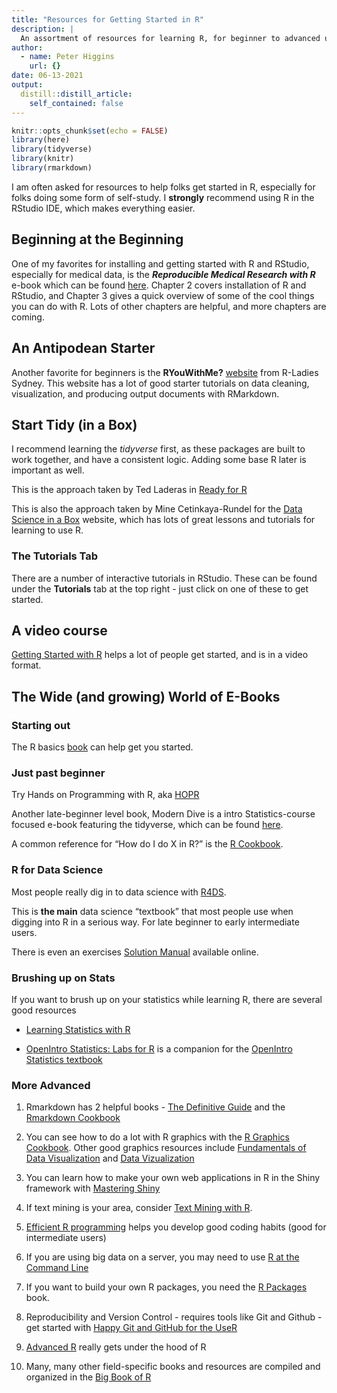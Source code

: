 ```yaml
---
title: "Resources for Getting Started in R"
description: |
  An assortment of resources for learning R, for beginner to advanced users.
author:
  - name: Peter Higgins
    url: {}
date: 06-13-2021
output:
  distill::distill_article:
    self_contained: false
---
```


```r
knitr::opts_chunk$set(echo = FALSE)
library(here)
library(tidyverse)
library(knitr)
library(rmarkdown)
```

I am often asked for resources to help folks get started in R, especially for folks doing some form of self-study. I **strongly** recommend using R in the RStudio IDE, which makes everything easier.

## Beginning at the Beginning

One of my favorites for installing and getting started with R and RStudio, especially for medical data, is the ***Reproducible Medical Research with R*** e-book which can be found [here](https://bookdown.org/pdr_higgins/rmrwr/). Chapter 2 covers installation of R and RStudio, and Chapter 3 gives a quick overview of some of the cool things you can do with R. Lots of other chapters are helpful, and more chapters are coming.

## An Antipodean Starter

Another favorite for beginners is the **RYouWithMe?** [website](https://rladiessydney.org/courses/ryouwithme/) from R-Ladies Sydney. This website has a lot of good starter tutorials on data cleaning, visualization, and producing output documents with RMarkdown.

## Start Tidy (in a Box)

I recommend learning the *tidyverse* first, as these packages are built to work together, and have a consistent logic. Adding some base R later is important as well.

This is the approach taken by Ted Laderas in [Ready for R](https://ready4r.netlify.app)

This is also the approach taken by Mine Cetinkaya-Rundel for the [Data Science in a Box](https://datasciencebox.org/index.html) website, which has lots of great lessons and tutorials for learning to use R.

### The Tutorials Tab

There are a number of interactive tutorials in RStudio. These can be found under the **Tutorials** tab at the top right - just click on one of these to get started.

## A video course

[Getting Started with R](https://rfortherestofus.com/courses/getting-started/) helps a lot of people get started, and is in a video format.

## The Wide (and growing) World of E-Books

### Starting out

The R basics [book](https://rbasics.netlify.app) can help get you started.

### Just past beginner

Try Hands on Programming with R, aka [HOPR](https://rstudio-education.github.io/hopr/)

Another late-beginner level book, Modern Dive is a intro Statistics-course focused e-book featuring the tidyverse, which can be found [here](https://moderndive.com).

A common reference for "How do I do X in R?" is the [R Cookbook](https://rc2e.com).

### R for Data Science

Most people really dig in to data science with [R4DS](https://r4ds.had.co.nz).

This is **the main** data science "textbook" that most people use when digging into R in a serious way. For late beginner to early intermediate users.

There is even an exercises [Solution Manual](https://jrnold.github.io/r4ds-exercise-solutions/) available online.

### Brushing up on Stats

If you want to brush up on your statistics while learning R, there are several good resources

-   [Learning Statistics with R](https://learningstatisticswithr.com/book/)

-   [OpenIntro Statistics: Labs for R](https://nulib.github.io/kuyper-stat202/) is a companion for the [OpenIntro Statistics textbook](https://www.openintro.org/stat/index.php)

### More Advanced

1.  Rmarkdown has 2 helpful books - [The Definitive Guide](https://bookdown.org/yihui/rmarkdown/) and the [Rmarkdown Cookbook](https://bookdown.org/yihui/rmarkdown-cookbook/)

2.  You can see how to do a lot with R graphics with the [R Graphics Cookbook](https://r-graphics.org). Other good graphics resources include [Fundamentals of Data Visualization](<https://clauswilke.com/dataviz/>) and [Data Vizualization](https://socviz.co)

3.  You can learn how to make your own web applications in R in the Shiny framework with [Mastering Shiny](https://mastering-shiny.org)

4.  If text mining is your area, consider [Text Mining with R](https://www.tidytextmining.com).

5.  [Efficient R programming](https://csgillespie.github.io/efficientR/) helps you develop good coding habits (good for intermediate users)

6.  If you are using big data on a server, you may need to use [R at the Command Line](https://www.datascienceatthecommandline.com/1e/)

7.  If you want to build your own R packages, you need the [R Packages](<https://r-pkgs.org>) book.

8.  Reproducibility and Version Control - requires tools like Git and Github - get started with [Happy Git and GitHub for the UseR](https://happygitwithr.com)

9.  [Advanced R](https://adv-r.hadley.nz) really gets under the hood of R

10. Many, many other field-specific books and resources are compiled and organized in the [Big Book of R](https://www.bigbookofr.com/shiny.html)
